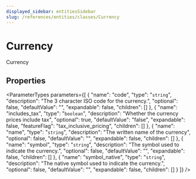 ```yaml
---
displayed_sidebar: entitiesSidebar
slug: /references/entities/classes/Currency
---
```



# Currency

Currency

## Properties

<ParameterTypes parameters={[
  {
    "name": "code",
    "type": "`string`",
    "description": "The 3 character ISO code for the currency.",
    "optional": false,
    "defaultValue": "",
    "expandable": false,
    "children": []
  },
  {
    "name": "includes_tax",
    "type": "`boolean`",
    "description": "Whether the currency prices include tax",
    "optional": true,
    "defaultValue": "false",
    "expandable": false,
    "featureFlag": "tax_inclusive_pricing",
    "children": []
  },
  {
    "name": "name",
    "type": "`string`",
    "description": "The written name of the currency",
    "optional": false,
    "defaultValue": "",
    "expandable": false,
    "children": []
  },
  {
    "name": "symbol",
    "type": "`string`",
    "description": "The symbol used to indicate the currency.",
    "optional": false,
    "defaultValue": "",
    "expandable": false,
    "children": []
  },
  {
    "name": "symbol_native",
    "type": "`string`",
    "description": "The native symbol used to indicate the currency.",
    "optional": false,
    "defaultValue": "",
    "expandable": false,
    "children": []
  }
]} />

